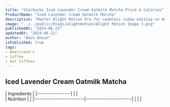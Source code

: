 ```yaml
---
title: "Starbucks Iced Lavender Cream Oatmilk Matcha Price & Calories"
ProductName: "Iced Lavender Cream Oatmilk Matcha" 
description: "Master Alight Motion Pro for seamless video editing on Android, iOS, and Tablets with our ultimate guide, unlocking advanced features and elevating your skills in 2024!"
image: "../../public/blogs/alightmotion/Alight Motion Image 1.png"
publishedAt: "2024-06-21"
updatedAt: "2024-06-21"
author: "Amin Ahsan"
isPublished: true
tags:
- Americano's
- Coffee
- Hot Coffees   
---
```


## Iced Lavender Cream Oatmilk Matcha 

<div className="tables-container">
  <div className="table-wrapper">
    | Ingredients     |
    |:----------------|
    |                |  
  </div>
  <div className="table-wrapper">
    | Nutrition               |                       |  
    |:------------------------|----------------------:|
    |                         |                       |  
 
  </div>
</div>

<style jsx>{`
  .tables-container {
    display: flex;
    flex-direction: row;
    gap: 30px;
  }
  .table-wrapper {
    width: 500px; /* Adjust as needed */
  }
  @media (max-width: 768px) {
    .tables-container {
      flex-direction: column;
      gap: 0px; /* Adjust as needed */
    }
    .table-wrapper {
      width: 100%; /* Adjust as needed */
    }
  }
`}</style>
